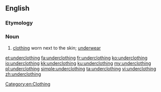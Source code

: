 ==English==

===Etymology===
{{prefix|under|clothing|lang=en}}

===Noun===
{{en-noun|~}}

# [[clothing]] worn next to the skin; [[underwear]]

[[Category:en:Clothing]]

[[et:underclothing]]
[[fa:underclothing]]
[[fr:underclothing]]
[[ko:underclothing]]
[[io:underclothing]]
[[kk:underclothing]]
[[ku:underclothing]]
[[my:underclothing]]
[[pl:underclothing]]
[[simple:underclothing]]
[[ta:underclothing]]
[[vi:underclothing]]
[[zh:underclothing]]